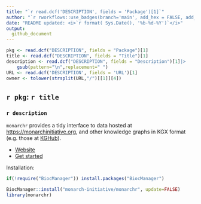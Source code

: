 ```yaml
---
title: "`r read.dcf('DESCRIPTION', fields = 'Package')[1]`"  
author: "`r rworkflows::use_badges(branch='main', add_hex = FALSE, add_codecov_graphs = FALSE, add_doi = '10.5281/zenodo.14553217')`"
date: "README updated: <i>`r format( Sys.Date(), '%b-%d-%Y')`</i>"
output:
  github_document
---
```


<!-- To modify Package/Title/Description/Authors fields, edit the DESCRIPTION file -->

```r
pkg <- read.dcf("DESCRIPTION", fields = "Package")[1]
title <- read.dcf("DESCRIPTION", fields = "Title")[1]
description <- read.dcf("DESCRIPTION", fields = "Description")[1]|>
	gsub(pattern="\n",replacement=" ")
URL <- read.dcf('DESCRIPTION', fields = 'URL')[1]
owner <- tolower(strsplit(URL,"/")[[1]][4])
```

## `r pkg`: `r title`

### `r description`

`monarchr` provides a tidy interface to data hosted at
<https://monarchinitiative.org>, and other knowledge graphs in KGX format (e.g. those at [KGHub](https://kghub.org/)).

-   [Website](https://monarch-initiative.github.io/monarchr/)
-   [Get started](https://monarch-initiative.github.io/monarchr/articles/monarchr.html)

<!-- If you use ``r pkg``, please cite:  -->

<!-- Modify this by editing the file: inst/CITATION  -->

<!-- > `r utils::citation(pkg)$textVersion` -->

Installation:

``` r
if(!require("BiocManager")) install.packages("BiocManager")

BiocManager::install("monarch-initiative/monarchr", update=FALSE)
library(monarchr)
```
